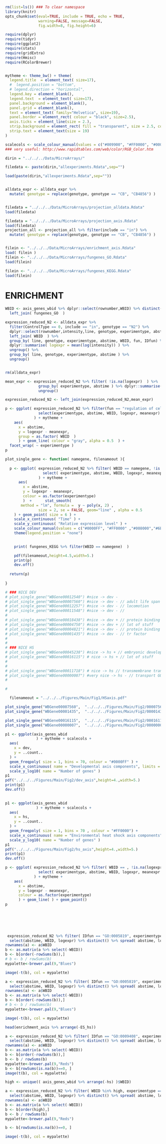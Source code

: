 
```r
rm(list=ls()) ### To clear namespace
library(knitr)
opts_chunk$set(eval=TRUE, include = TRUE, echo = TRUE,
               warning=FALSE, message=FALSE,
               fig.width=8, fig.height=6)
```



```r
require(dplyr)
require(tidyr)
require(ggplot2)
require(stats)
require(gridExtra)
require(Hmisc)
require(RColorBrewer)


mytheme <- theme_bw() + theme(
  legend.title  = element_text( size=17),
  #  legend.position = "bottom",
  #	legend.direction = "horizontal",
  legend.key = element_blank(),
  legend.text  = element_text( size=17),
  panel.background = element_blank(),
  panel.grid = element_blank(),
  text = element_text( family="Helvetica", size=19),
  panel.border = element_rect( colour = "black", size=2.5),
  axis.ticks = element_line(size = 2.),
  strip.background = element_rect( fill = "transparent", size = 2.5, colour = "black"  ),
  strip.text = element_text(size = 19)
)

scalecols <- scale_colour_manual(values = c("#009900", "#FF0000", "#0000CC", "#FF8000", "#9933FF", "#00CCCC"))
### very useful: http://www.rapidtables.com/web/color/RGB_Color.htm

```



```r
dirin = "../../../Data/MicroArrays/"

filedata <- paste(dirin,"allexperiments.Rdata",sep="")

load(paste(dirin,"allexperiments.Rdata",sep=""))


alldata_expr <- alldata_expr %>%
  mutate( genotype = replace(genotype, genotype == "CB", "CB4856") )


filedata = "../../../Data/MicroArrays/projection_alldata.Rdata"
load(filedata)

filedata = "../../../Data/MicroArrays/projection_axis.Rdata"
load(filedata)
projection_all <- projection_all %>% filter(include == "in") %>%
  mutate( genotype = replace(genotype, genotype == "CB", "CB4856") )


filein <- "../../../Data/MicroArrays/enrichment_axis.Rdata"
load( filein )
filein <- "../../../Data/MicroArrays/fungenes_GO.Rdata"
load(filein)

filein <- "../../../Data/MicroArrays/fungenes_KEGG.Rdata"
load(filein)


```


# ENRICHMENT

```r



WBID <- axis_genes_wbid %>% dplyr::select(rownumber,WBID) %>% distinct() %>%
  left_join( fungenes_GO  )

expression_reduced_N2 <- alldata_expr %>%
  filter(ControlType == 0, include == "in", genotype == "N2") %>%
  dplyr::select(rownumber,intensity,line, genotype, experimentype, abstime) %>%
  left_join( WBID  ) %>%
  group_by( line, genotype, experimentype, abstime, WBID, fun, IDfun) %>%
  dplyr::summarise( logexpr = mean(log(intensity)) ) %>%
  ungroup() %>% 
  group_by( line, genotype, experimentype, abstime ) %>% 
  ungroup()


rm(alldata_expr)

mean_expr <- expression_reduced_N2 %>% filter( !is.na(logexpr)  ) %>%  
               group_by( experimentype, abstime ) %>% dplyr::summarise( meanexpr = mean(logexpr)  ) %>%
               ungroup()

expression_reduced_N2 <- left_join(expression_reduced_N2,mean_expr)


```


```r

p <- ggplot( expression_reduced_N2 %>% filter(fun == "regulation of cell migration") %>% 
               select(experimentype, abstime, WBID, logexpr, meanexpr)
             ) + mytheme +
    aes( 
      x = abstime,
      y = logexpr - meanexpr,
      group = as.factor( WBID  )
      ) + geom_line( colour = "gray", alpha = 0.5  ) +
  facet_wrap( ~ experimentype )
p
```

```r
plot_single_gene <- function( namegene, filenameout ){
  
  p <- ggplot( expression_reduced_N2 %>% filter( WBID == namegene, !is.na(logexpr) ) %>% 
                 select( experimentype, abstime, WBID, logexpr, meanexpr )
               ) + mytheme +
      aes( 
        x = abstime,
        y = logexpr - meanexpr,
        colour = as.factor(experimentype)
        )  +      stat_smooth(
       method = "lm", formula =  y ~ poly(x, 2) ,
               size = 2, se = FALSE, geom="line" , alpha = 0.5
    ) + geom_point( size = 6 ) +
    scale_x_continuous( "Time" ) +
    scale_y_continuous( "Relative expression level" ) +
    scale_colour_manual(values = c("#0000FF", "#FF0000" ,"#008000","#6B8E23")) +
    theme(legend.position = "none")

  
    print( fungenes_KEGG %>% filter(WBID == namegene)  )

    pdf(filenameout,height=4.5,width=5.)
    print(p)
    dev.off()
  
  return(p)
    
}

# ### NICE DEV
# plot_single_gene("WBGene00012540") #nice -> dev -
# plot_single_gene("WBGene00007560") #nice -> dev - // adult life span
# plot_single_gene("WBGene00012257") #nice -> dev - // locomotion
# plot_single_gene("WBGene00011548") #nice -> dev - // 
# 
# plot_single_gene("WBGene00018438") #nice -> dev + // protein binding & positive regulation of embryonic development
# plot_single_gene("WBGene00004750") #nice -> dev + // lot of stuff
# plot_single_gene("WBGene00004821") #nice -> dev - // protein binding ||| KEGG: cicardian rithm
# plot_single_gene("WBGene00001435") #nice -> dev - // tr factor
# 
# 
# ### NICE HS
# plot_single_gene("WBGene00045238") #nice -> hs + // embryonic development ending in birth or egg hatching
# plot_single_gene("WBGene00016115") # nice -> hs + // lot of stuff
# 
# 
# plot_single_gene("WBGene00011718") # nice -> hs // transmembrane transport GO:0055085
# plot_single_gene("WBGene00000007") #very nice -> hs - // transport GO:0006810
# 

#

  filenameout = "../../../Figures/Main/Fig1/HSaxis.pdf"

plot_single_gene("WBGene00007560",  "../../../Figures/Main/Fig2/00007560.pdf") #nice -> dev - // adult life span
plot_single_gene("WBGene00001435",  "../../../Figures/Main/Fig2/00001435.pdf") #nice -> dev - // tr factor

plot_single_gene("WBGene00016115",  "../../../Figures/Main/Fig2/00016115.pdf") # nice -> hs + // lot of stuff
plot_single_gene("WBGene00000007",  "../../../Figures/Main/Fig2/00000007.pdf") #very nice -> hs - // transport GO:0006810

```


```r
p1 <- ggplot(axis_genes_wbid
              ) + mytheme + scalecols +
  aes(
    x = dev,
    y = ..count..
  ) + 
  geom_freqpoly( size = 1, bins = 70, colour = "#0000FF" ) +
  scale_x_continuous( name = "Developmental axis components", limits = c(-0.045, 0.045) ) +
  scale_y_log10( name = "Number of genes" ) 
p1
pdf("../../../Figures/Main/Fig2/dev_axis",height=4.,width=5.)
print(p1)
dev.off()

  
p1 <- ggplot(axis_genes_wbid
              ) + mytheme + scalecols +
  aes(
    x = hs,
    y = ..count..
  ) + 
  geom_freqpoly( size = 1, bins = 70 , colour = "#FF0000") +
  scale_x_continuous( name = "Environmental heat shock axis components", limits = c(-0.045, 0.045) ) +
  scale_y_log10( name = "Number of genes" ) 
p1
pdf("../../../Figures/Main/Fig2/hs_axis",height=4.,width=5.)
print(p1)
dev.off()

```




```r


p <- ggplot( expression_reduced_N2 %>% filter( WBID == , !is.na(logexpr) ) %>% 
               select( experimentype, abstime, WBID, logexpr, meanexpr )
             ) + mytheme +
    aes( 
      x = abstime,
      y = logexpr - meanexpr,
      colour = as.factor(experimentype)
      ) + geom_line( ) + geom_point() 
p
  



  
  
 expression_reduced_N2 %>% filter( IDfun == "GO:0005819", experimentype == "Dev"  ) %>%
  select(abstime, WBID, logexpr) %>% distinct() %>% spread( abstime, logexpr  )
rownames(a) <- a$WBID
b <- as.matrix(a %>% select(-WBID))
b <- b[order(-rowSums(b)),]
# b <- b / rowSums(b)
mypalette<-brewer.pal(9,"Blues")

image(-t(b), col = mypalette)
```


```r
a <- expression_reduced_N2 %>% filter( IDfun == "GO:0005819", experimentype == "Dev"  ) %>%
  select(abstime, WBID, logexpr) %>% distinct() %>% spread( abstime, logexpr  )
rownames(a) <- a$WBID
b <- as.matrix(a %>% select(-WBID))
b <- b[order(-rowSums(b)),]
# b <- b / rowSums(b)
mypalette<-brewer.pal(9,"Blues")

image(-t(b), col = mypalette)
```

```r
head(enrichment_axis %>% arrange(-ES_hs))

a <- expression_reduced_N2 %>% filter( IDfun == "GO:0009408", experimentype == "HS"  ) %>%
  select(abstime, WBID, logexpr) %>% distinct() %>% spread( abstime, logexpr  )
rownames(a) <- a$WBID
b <- as.matrix(a %>% select(-WBID))
b <- b[order(-rowSums(b)),]
b <- b / rowSums(b)
mypalette<-brewer.pal(9,"Reds")
b <- b[rowSums(is.na(b))==0, ]
image(t(b), col = mypalette)
```


```r
high <- unique(( axis_genes_wbid %>% arrange(-hs) )$WBID)

a <- expression_reduced_N2 %>% filter( WBID %in% high, experimentype == "HS"  ) %>%
  select(abstime, WBID, logexpr) %>% distinct() %>% spread( abstime, logexpr  )
rownames(a) <- a$WBID
b <- as.matrix(a %>% select(-WBID))
b <- b[order(high),]
b <- b / rowSums(b)
mypalette<-brewer.pal(9,"Reds")

b <- b[rowSums(is.na(b))==0, ]

image(-t(b), col = mypalette)

```

